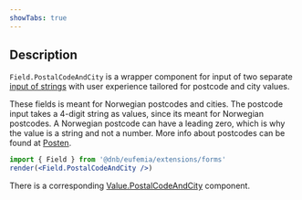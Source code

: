 ```yaml
---
showTabs: true
---
```


## Description

`Field.PostalCodeAndCity` is a wrapper component for input of two separate [input of strings](/uilib/extensions/forms/base-fields/String) with user experience tailored for postcode and city values.

These fields is meant for Norwegian postcodes and cities. The postcode input takes a 4-digit string as values, since its meant for Norwegian postcodes. A Norwegian postcode can have a leading zero, which is why the value is a string and not a number.
More info about postcodes can be found at [Posten](https://www.bring.no/tjenester/adressetjenester/postnummer).

```jsx
import { Field } from '@dnb/eufemia/extensions/forms'
render(<Field.PostalCodeAndCity />)
```

There is a corresponding [Value.PostalCodeAndCity](/uilib/extensions/forms/Value/PostalCodeAndCity) component.
